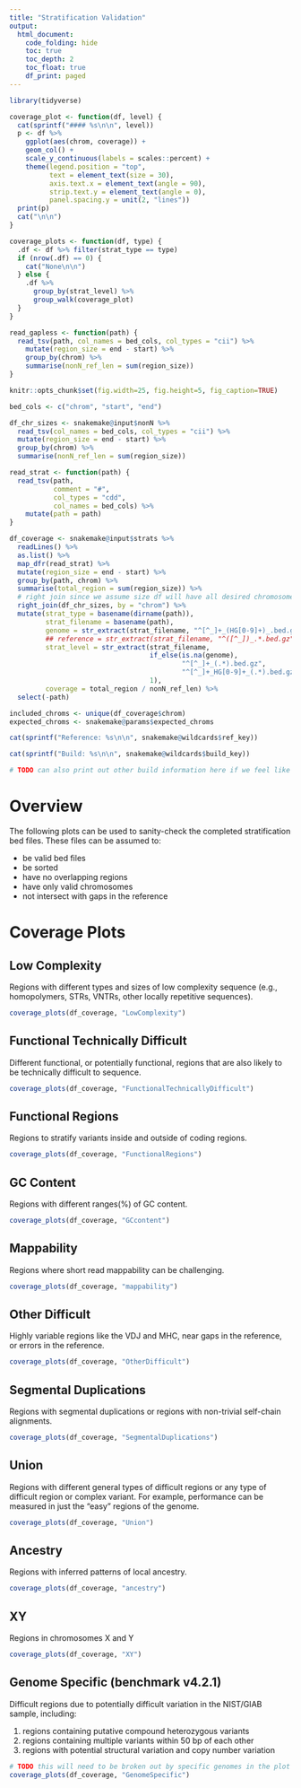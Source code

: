 ```yaml
---
title: "Stratification Validation"
output:
  html_document:
    code_folding: hide
    toc: true
    toc_depth: 2
    toc_float: true
    df_print: paged
---
```


<!-- # Purpose -->

<!-- This markdown will be used to validate stratification BED files for the -->
<!-- v3.1-stratification release. Validation includes: -->

<!-- 1. Perform sanity checks for each stratification file. -->
<!-- 2. Confirm expected chromosomes are covered and coverage of individual -->
<!--    chromosomes is as expected. -->
    
```r
library(tidyverse)

coverage_plot <- function(df, level) {
  cat(sprintf("#### %s\n\n", level))
  p <- df %>%
    ggplot(aes(chrom, coverage)) +
    geom_col() +
    scale_y_continuous(labels = scales::percent) +
    theme(legend.position = "top",
          text = element_text(size = 30),
          axis.text.x = element_text(angle = 90),
          strip.text.y = element_text(angle = 0),
          panel.spacing.y = unit(2, "lines"))
  print(p)
  cat("\n\n")
}

coverage_plots <- function(df, type) {
  .df <- df %>% filter(strat_type == type)
  if (nrow(.df) == 0) {
    cat("None\n\n")
  } else {
    .df %>%
      group_by(strat_level) %>%
      group_walk(coverage_plot)
  }
}

read_gapless <- function(path) {
  read_tsv(path, col_names = bed_cols, col_types = "cii") %>%
    mutate(region_size = end - start) %>%
    group_by(chrom) %>%
    summarise(nonN_ref_len = sum(region_size))
}

knitr::opts_chunk$set(fig.width=25, fig.height=5, fig_caption=TRUE)

bed_cols <- c("chrom", "start", "end")

df_chr_sizes <- snakemake@input$nonN %>%
  read_tsv(col_names = bed_cols, col_types = "cii") %>%
  mutate(region_size = end - start) %>%
  group_by(chrom) %>%
  summarise(nonN_ref_len = sum(region_size))

read_strat <- function(path) {
  read_tsv(path,
           comment = "#",
           col_types = "cdd",
           col_names = bed_cols) %>%
    mutate(path = path)
}

df_coverage <- snakemake@input$strats %>%
  readLines() %>%
  as.list() %>%
  map_dfr(read_strat) %>%
  mutate(region_size = end - start) %>%
  group_by(path, chrom) %>%
  summarise(total_region = sum(region_size)) %>%
  # right join since we assume size df will have all desired chromosomes
  right_join(df_chr_sizes, by = "chrom") %>%
  mutate(strat_type = basename(dirname(path)),
         strat_filename = basename(path),
         genome = str_extract(strat_filename, "^[^_]+_(HG[0-9]+)_.bed.gz", 1),
         ## reference = str_extract(strat_filename, "^([^_])_.*.bed.gz", 1),
         strat_level = str_extract(strat_filename, 
                                   if_else(is.na(genome),
                                           "^[^_]+_(.*).bed.gz",
                                           "^[^_]+_HG[0-9]+_(.*).bed.gz"),
                                   1),
         coverage = total_region / nonN_ref_len) %>%
  select(-path)

included_chroms <- unique(df_coverage$chrom)
expected_chroms <- snakemake@params$expected_chroms

```

```r

cat(sprintf("Reference: %s\n\n", snakemake@wildcards$ref_key))

cat(sprintf("Build: %s\n\n", snakemake@wildcards$build_key))

# TODO can also print out other build information here if we feel like it

```

# Overview

The following plots can be used to sanity-check the completed stratification bed
files. These files can be assumed to:

* be valid bed files
* be sorted
* have no overlapping regions
* have only valid chromosomes
* not intersect with gaps in the reference


# Coverage Plots

<!-- TODO these little panels can be grouped by "genome specific" and "everything" -->
<!-- else, and each can be generated in its own code block to keep the rmd DRY -->

## Low Complexity

Regions with different types and sizes of low complexity sequence (e.g.,
homopolymers, STRs, VNTRs, other locally repetitive sequences).

```r
coverage_plots(df_coverage, "LowComplexity")
```

## Functional Technically Difficult

Different functional, or potentially functional, regions that are also likely to
be technically difficult to sequence.

```r
coverage_plots(df_coverage, "FunctionalTechnicallyDifficult")
```

## Functional Regions

Regions to stratify variants inside and outside of coding regions.

```r
coverage_plots(df_coverage, "FunctionalRegions")
```

## GC Content

Regions with different ranges(%) of GC content.

```r
coverage_plots(df_coverage, "GCcontent")
```

## Mappability

Regions where short read mappability can be challenging.

```r
coverage_plots(df_coverage, "mappability")
```

## Other Difficult

Highly variable regions like the VDJ and MHC, near gaps in the reference, or
errors in the reference.

```r
coverage_plots(df_coverage, "OtherDifficult")
```

## Segmental Duplications

Regions with segmental duplications or regions with non-trivial self-chain
alignments.

```r
coverage_plots(df_coverage, "SegmentalDuplications")
```

## Union

Regions with different general types of difficult regions or any type of
difficult region or complex variant. For example, performance can be measured in
just the "easy" regions of the genome.

```r
coverage_plots(df_coverage, "Union")
```

## Ancestry

Regions with inferred patterns of local ancestry.

```r
coverage_plots(df_coverage, "ancestry")
```

## XY

Regions in chromosomes X and Y

```r
coverage_plots(df_coverage, "XY")
```

## Genome Specific (benchmark v4.2.1)

Difficult regions due to potentially difficult variation in the NIST/GIAB
sample, including:

1. regions containing putative compound heterozygous variants
2. regions containing multiple variants within 50 bp of each other
3. regions with potential structural variation and copy number variation

```r
# TODO this will need to be broken out by specific genomes in the plot
coverage_plots(df_coverage, "GenomeSpecific")
```
